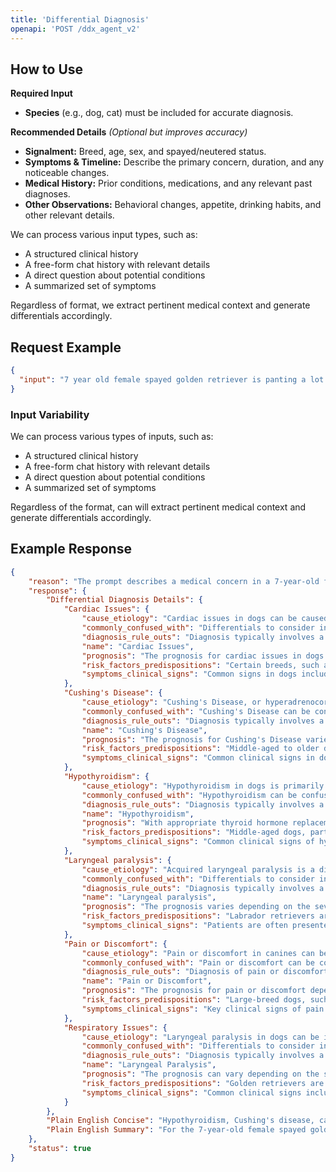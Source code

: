 ```yaml
---
title: 'Differential Diagnosis'
openapi: 'POST /ddx_agent_v2'
---
```



## How to Use

**Required Input**
- **Species** (e.g., dog, cat) must be included for accurate diagnosis.

 **Recommended Details** *(Optional but improves accuracy)*
- **Signalment:** Breed, age, sex, and spayed/neutered status.
- **Symptoms & Timeline:** Describe the primary concern, duration, and any noticeable changes.
- **Medical History:** Prior conditions, medications, and any relevant past diagnoses.
- **Other Observations:** Behavioral changes, appetite, drinking habits, and other relevant details.

We can process various input types, such as:
- A structured clinical history
- A free-form chat history with relevant details
- A direct question about potential conditions
- A summarized set of symptoms

Regardless of format, we extract pertinent medical context and generate differentials accordingly.

## Request Example

```json
{
  "input": "7 year old female spayed golden retriever is panting a lot more recently. Still eating and drinking normally. No vomiting or diarrhea but seems more lethargic."
}
```

### Input Variability
We can process various types of inputs, such as:
- A structured clinical history
- A free-form chat history with relevant details
- A direct question about potential conditions
- A summarized set of symptoms

Regardless of the format, can will extract pertinent medical context and generate differentials accordingly.

## Example Response

```json
{
    "reason": "The prompt describes a medical concern in a 7-year-old female spayed golden retriever, specifically increased panting and lethargy. These symptoms are relevant to veterinary medicine and could be addressed through a differential diagnosis approach to determine the underlying cause.",
    "response": {
        "Differential Diagnosis Details": {
            "Cardiac Issues": {
                "cause_etiology": "Cardiac issues in dogs can be caused by a variety of factors including genetic predispositions, nutritional deficiencies, idiopathic causes, or cardiotoxicity from certain medications.",
                "commonly_confused_with": "Differentials to consider include dilated cardiomyopathy, arrhythmogenic right ventricular cardiomyopathy, and myocarditis, as these conditions can present with similar clinical signs.",
                "diagnosis_rule_outs": "Diagnosis typically involves a thorough physical examination, listening for heart murmurs, checking for arrhythmias, and may include imaging such as echocardiography or chest X-rays, as well as blood tests to assess heart function.",
                "name": "Cardiac Issues",
                "prognosis": "The prognosis for cardiac issues in dogs varies widely depending on the specific condition, its severity, and how early it is diagnosed and treated. Some conditions can be managed with medication and lifestyle changes, while others may have a more guarded prognosis.",
                "risk_factors_predispositions": "Certain breeds, such as golden retrievers, may have a genetic predisposition to cardiac issues, and factors like age and overall health can also play a role.",
                "symptoms_clinical_signs": "Common signs in dogs include weakness, lethargy, collapse, abdominal distension from ascites, respiratory signs such as tachypnea, dyspnea, and coughing, as well as potential arrhythmias like atrioventricular block, sinus node dysfunction, and tachycardia."
            },
            "Cushing's Disease": {
                "cause_etiology": "Cushing's Disease, or hyperadrenocorticism, is caused by an overproduction of cortisol by the adrenal glands, often due to a pituitary tumor (pituitary-dependent hyperadrenocorticism) or, less commonly, an adrenal tumor (adrenal-dependent hyperadrenocorticism).",
                "commonly_confused_with": "Cushing's Disease can be confused with diabetes mellitus, hypothyroidism, and other endocrine disorders due to overlapping symptoms such as increased thirst and urination.",
                "diagnosis_rule_outs": "Diagnosis typically involves a combination of clinical signs, blood tests such as the ACTH stimulation test or low-dose dexamethasone suppression test, and imaging studies to assess the adrenal glands.",
                "name": "Cushing's Disease",
                "prognosis": "The prognosis for Cushing's Disease varies; with appropriate management, many dogs can live a good quality of life, but lifelong treatment and monitoring are often required.",
                "risk_factors_predispositions": "Middle-aged to older dogs, particularly certain breeds such as poodles, dachshunds, and terriers, are more predisposed to developing Cushing's Disease. Golden Retrievers may also be at risk due to their size and age-related factors.",
                "symptoms_clinical_signs": "Common clinical signs in dogs include increased panting, lethargy, increased appetite, increased thirst and urination, and a pot-bellied appearance."
            },
            "Hypothyroidism": {
                "cause_etiology": "Hypothyroidism in dogs is primarily caused by lymphocytic thyroiditis or idiopathic atrophy of the thyroid gland, leading to insufficient production of thyroid hormones.",
                "commonly_confused_with": "Hypothyroidism can be confused with other endocrine disorders such as Cushing's disease or diabetes mellitus due to overlapping symptoms like lethargy and weight changes.",
                "diagnosis_rule_outs": "Diagnosis typically involves a combination of clinical signs, serum chemistry profile, and thyroid function tests, including measuring serum total T4 and TSH levels.",
                "name": "Hypothyroidism",
                "prognosis": "With appropriate thyroid hormone replacement therapy, the prognosis for dogs with hypothyroidism is generally good, with most dogs showing significant improvement in clinical signs.",
                "risk_factors_predispositions": "Middle-aged dogs, particularly certain breeds like golden retrievers, are predisposed to hypothyroidism, with a higher incidence in spayed females.",
                "symptoms_clinical_signs": "Common clinical signs of hypothyroidism in dogs include lethargy, weight gain despite normal appetite, cold intolerance, and dermatological issues such as a dull coat, hair loss, and thickened skin."
            },
            "Laryngeal paralysis": {
                "cause_etiology": "Acquired laryngeal paralysis is a disorder of middle-aged and older large- and giant-breed dogs, characterized as an idiopathic bilateral mononeuropathy affecting the recurrent laryngeal nerve. It is often a component of a larger generalized polyneuropathy, known as geriatric-onset laryngeal paralysis polyneuropathy (GOLPP). The etiology of GOLPP has not been determined, but there is a suggested predisposition in Labrador retrievers, indicating a possible genetic link.",
                "commonly_confused_with": "Differentials to consider include esophageal dysfunction, generalized polyneuropathy, and other causes of respiratory distress or stridor.",
                "diagnosis_rule_outs": "Diagnosis typically involves a combination of clinical history, physical examination, and laryngoscopy to visualize the laryngeal function. Electrophysiologic testing and histologic confirmation of neuropathy may be used to confirm the diagnosis and rule out other conditions.",
                "name": "Laryngeal paralysis",
                "prognosis": "The prognosis varies depending on the severity of the condition and the presence of any comorbid conditions. Management often involves surgical intervention, such as unilateral arytenoid lateralization, and addressing any underlying polyneuropathy.",
                "risk_factors_predispositions": "Labrador retrievers are overrepresented in studies of late-onset laryngeal paralysis, suggesting a possible genetic predisposition. Male dogs are diagnosed with GOLPP about twice as often as female dogs.",
                "symptoms_clinical_signs": "Patients are often presented for evaluation of respiratory distress, noisy breathing, dysphonia, gagging, coughing, retching, exercise intolerance, or collapse. Respiratory stridor is the most common clinical sign, and laryngeal paralysis should be suspected in any dog with inspiratory stridor, dysphonia, and/or exercise intolerance."
            },
            "Pain or Discomfort": {
                "cause_etiology": "Pain or discomfort in canines can be caused by a variety of conditions including osteoarthritis, hip dysplasia, trauma, or other musculoskeletal disorders.",
                "commonly_confused_with": "Pain or discomfort can be confused with other conditions such as neurological disorders or systemic illnesses that also cause lethargy and behavioral changes.",
                "diagnosis_rule_outs": "Diagnosis of pain or discomfort involves a thorough physical examination, orthopedic assessment, and potentially imaging studies such as X-rays or CT scans to identify underlying causes.",
                "name": "Pain or Discomfort",
                "prognosis": "The prognosis for pain or discomfort depends on the underlying cause; with appropriate management, many conditions can be controlled to improve quality of life.",
                "risk_factors_predispositions": "Large-breed dogs, such as golden retrievers, are predisposed to conditions like hip dysplasia and osteoarthritis, which can lead to pain and discomfort.",
                "symptoms_clinical_signs": "Key clinical signs of pain or discomfort in canines include increased panting, lethargy, reluctance to move, stiffness, lameness, and changes in behavior such as irritability or withdrawal."
            },
            "Respiratory Issues": {
                "cause_etiology": "Laryngeal paralysis in dogs can be idiopathic or associated with esophageal dysfunction and megaesophagus, potentially representing a diffuse polyneuropathy or extensive dysfunction of the vagal nerve.",
                "commonly_confused_with": "Differentials to consider include other causes of respiratory distress such as aspiration pneumonia, megaesophagus, and other upper airway obstructions.",
                "diagnosis_rule_outs": "Diagnosis typically involves a thorough clinical examination, observation of clinical signs, and may include imaging or endoscopic evaluation to assess the laryngeal function.",
                "name": "Laryngeal Paralysis",
                "prognosis": "The prognosis can vary depending on the severity and underlying cause, but with appropriate management, many dogs can have a good quality of life.",
                "risk_factors_predispositions": "Golden retrievers are among the breeds more frequently affected by acquired laryngeal paralysis.",
                "symptoms_clinical_signs": "Common clinical signs include respiratory distress, noisy breathing, dysphonia (change in character of the bark), gagging, coughing, retching, exercise intolerance, and collapse. Inspiratory stridor is the most common clinical sign."
            }
        },
        "Plain English Concise": "Hypothyroidism, Cushing's disease, cardiac issues, laryngeal paralysis, and pain/discomfort are differential diagnoses for the lethargy in a 7-year-old female spayed golden retriever presenting with increased panting; diagnosis requires targeted tests and examination to distinguish between these conditions.",
        "Plain English Summary": "For the 7-year-old female spayed golden retriever exhibiting increased panting and lethargy, hypothyroidism emerges as a leading differential diagnosis due to her age, breed, and sex, aligning with the common signs of lethargy and predisposition in middle-aged, female, spayed dogs. However, cardiac issues should also be considered as golden retrievers are predisposed to such conditions, and symptoms like lethargy could indicate underlying cardiac problems, which need to be ruled out through a thorough cardiovascular examination. Additionally, the potential for pain or discomfort due to musculoskeletal disorders like osteoarthritis should not be overlooked, as these conditions are common in large breeds and can manifest as lethargy and increased panting. Laryngeal paralysis and Cushing's Disease are also possible considerations, though less likely given the current presentation but should be ruled out through appropriate diagnostic tests. Accurate diagnosis would benefit from thyroid function tests, cardiovascular evaluation, and possibly imaging to assess for musculoskeletal issues, allowing for targeted treatment plans."
    },
    "status": true
}
```